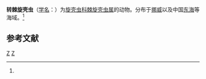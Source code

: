 {{Speciesbox
| taxon = Streblacantha circumtexta
| binomial_authority = (Jφrgensen, 1899)<ref name='id9180'>{{cite web| url =http://www.bioinfo.cn/db05/BjdwSpecies.php?action=view&id=9180| title =转棘旋壳虫| work =《中国动物物种编目数据库》| publisher =中国科学院微生物研究所| author =中国科学院动物研究所| accessdate =2009-04-16| deadurl =yes| archiveurl =https://web.archive.org/web/20160305070106/http://www.bioinfo.cn/db05/BjdwSpecies.php?action=view&id=9180| archivedate =2016-03-05}}</ref>
}}

'''转棘旋壳虫'''（[[学名|学名]]：{{lang|la|''Streblacantha circumtexta''}}）为[[旋壳虫科|旋壳虫科]][[棘旋壳虫属|棘旋壳虫属]]的动物。分布于[[挪威|挪威]]以及中国[[东海|东海]]等海域。<ref name='id9180'/>

== 参考文献 ==
{{reflist}}

{{放射虫小作品}}

{{Taxonbar}}
[[Category:1899年描述的动物|Z]]
[[Category:棘旋壳虫属|Z]]